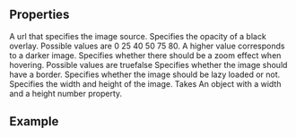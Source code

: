 
<Meta
  title="ImageSlider"
  subtitle="Displays pictures as a slide-show"
/>

## Properties

<PropsTable>
  <PropsTableRow value="src" type="String" required>
    A url that specifies the image source.
  </PropsTableRow>
  <PropsTableRow value="opacity" type="String" default="0">
    Specifies the opacity of a black overlay. Possible values are 
    <span class="code">0</span>
    <span class="code">25</span>
    <span class="code">40</span>
    <span class="code">50</span>
    <span class="code">75</span>
    <span class="code">80</span>.
    A higher value corresponds to a darker image. 
  </PropsTableRow>
  <PropsTableRow value="zoom" type="Boolean" default="false">
    Specifies whether there should be a zoom effect when hovering. Possible values are <span class="code">true</span><span class="code">false</span>
  </PropsTableRow>
  <PropsTableRow value="border" type="Boolean" default="false">
    Specifies whether the image should have a border.
  </PropsTableRow>
  <PropsTableRow value="lazy" type="Boolean" default="false">
    Specifies whether the image should be lazy loaded or not.
  </PropsTableRow>
  <PropsTableRow value="dimensions" type="Object">
    Specifies the width and height of the image. Takes An object with a <span class="code">width</span> and a <span class="code">height</span> number property.
  </PropsTableRow>
</PropsTable>

## Example

<ExampleLoader example="Image.tsx" />